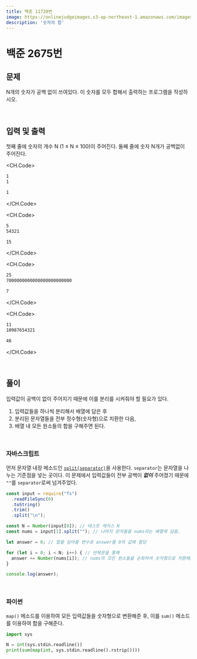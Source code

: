 ```yaml
---
title: 백준 11720번
image: https://onlinejudgeimages.s3-ap-northeast-1.amazonaws.com/images/boj-og.png
description: '숫자의 합'
---
```



# 백준 2675번

## 문제

N개의 숫자가 공백 없이 쓰여있다. 이 숫자를 모두 합해서 출력하는 프로그램을 작성하시오.

<br/>

## 입력 및 출력

첫째 줄에 숫자의 개수 N (1 ≤ N ≤ 100)이 주어진다. 둘째 줄에 숫자 N개가 공백없이 주어진다.

<CH.Code>

```bash input1
1
1
```

```bash output1
1
```

</CH.Code>

<CH.Code>

```bash input2
5
54321
```

```bash output2
15
```

</CH.Code>

<CH.Code>

```bash input3
25
7000000000000000000000000
```

```bash output3
7
```

</CH.Code>

<CH.Code>

```bash input4
11
10987654321
```

```bash output4
46
```

</CH.Code>

<br/>

## 풀이

입력값이 공백이 없이 주어지기 때문에 이를 분리를 시켜줘야 할 필요가 있다.

1. 입력값들을 하나씩 분리해서 배열에 담은 후
2. 분리된 문자열들을 전부 정수형(숫자형)으로 치환한 다음,
3. 배열 내 모든 원소들의 합을 구해주면 된다.

<br/>

### 자바스크립트

먼저 문자열 내장 메소드인 <a href="https://developer.mozilla.org/en-US/docs/Web/JavaScript/Reference/Global_Objects/String/split" target="_blank"><code>split(separator)</code></a>을 사용한다.
`separator`는 문자열을 나누는 기준점을 넣는 곳이다. 이 문제에서 입력값들이 전부 공백이 **_없이_** 주어졌기 때문에 `""`를 `separator`로써 넘겨주었다.

```js
const input = require("fs")
  .readFileSync(0)
  .toString()
  .trim()
  .split("\n");

const N = Number(input[0]); // 테스트 케이스 N
const nums = input[1].split(""); // 나머지 문자들을 nums라는 배열에 담음.

let answer = 0; // 합을 담아줄 변수로 answer를 0의 값에 할당

for (let i = 0; i < N; i++) { // 반복문을 통해
  answer += Number(nums[i]); // nums의 모든 원소들을 순회하여 숫자형으로 치환해준 다음 answer 값에 더함
}

console.log(answer);
```

<br/>

### 파이썬

`map()` 메소드를 이용하여 모든 입력값들을 숫자형으로 변환해준 후, 이를 `sum()` 메소드를 이용하여 합을 구해준다.

```py
import sys

N = int(sys.stdin.readline())
print(sum(map(int, sys.stdin.readline().rstrip())))
```
